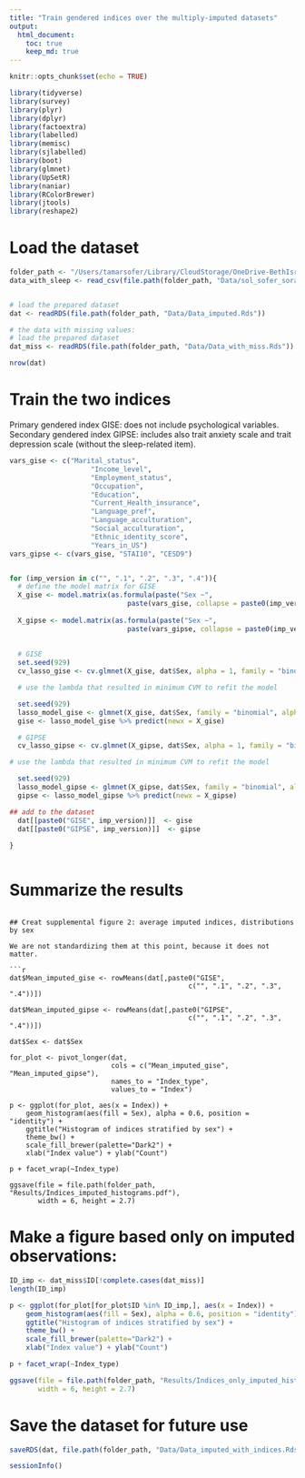 ```yaml
---
title: "Train gendered indices over the multiply-imputed datasets"
output: 
  html_document:
    toc: true
    keep_md: true
---
```


```r
knitr::opts_chunk$set(echo = TRUE)
```

```r
library(tidyverse)
library(survey)
library(plyr)
library(dplyr)
library(factoextra)
library(labelled)
library(memisc)
library(sjlabelled)
library(boot)
library(glmnet)
library(UpSetR)
library(naniar)
library(RColorBrewer)
library(jtools)
library(reshape2)
```

# Load the dataset

```r
folder_path <- "/Users/tamarsofer/Library/CloudStorage/OneDrive-BethIsraelLaheyHealth/Ongoing_papers/2022_gendered_indices/"
data_with_sleep <- read_csv(file.path(folder_path, "Data/sol_sofer_sorajja_joon_covariates_20220810.csv"))


# load the prepared dataset
dat <- readRDS(file.path(folder_path, "Data/Data_imputed.Rds"))

# the data with missing values:
# load the prepared dataset
dat_miss <- readRDS(file.path(folder_path, "Data/Data_with_miss.Rds"))

nrow(dat)
```

# Train the two indices
Primary gendered index GISE: does not include psychological variables. Secondary gendered index GIPSE: includes also trait anxiety scale and trait depression scale (without the sleep-related item).



```r
vars_gise <- c("Marital_status",
                    "Income_level", 
                    "Employment_status",
                    "Occupation", 
                    "Education", 
                    "Current_Health_insurance", 
                    "Language_pref", 
                    "Language_acculturation", 
                    "Social_acculturation", 
                    "Ethnic_identity_score", 
                    "Years_in_US")
vars_gipse <- c(vars_gise, "STAI10", "CESD9")


for (imp_version in c("", ".1", ".2", ".3", ".4")){
  # define the model matrix for GISE 
  X_gise <- model.matrix(as.formula(paste("Sex ~",
                             paste(vars_gise, collapse = paste0(imp_version,"+")))), dat)
  
  X_gipse <- model.matrix(as.formula(paste("Sex ~",
                             paste(vars_gipse, collapse = paste0(imp_version,"+")))), dat)
                             
        
  # GISE
  set.seed(929)
  cv_lasso_gise <- cv.glmnet(X_gise, dat$Sex, alpha = 1, family = "binomial", nfolds = 5)

  # use the lambda that resulted in minimum CVM to refit the model

  set.seed(929)
  lasso_model_gise <- glmnet(X_gise, dat$Sex, family = "binomial", alpha = 1, lambda = cv_lasso_gise$lambda.min)
  gise <- lasso_model_gise %>% predict(newx = X_gise)

  # GIPSE
  cv_lasso_gipse <- cv.glmnet(X_gipse, dat$Sex, alpha = 1, family = "binomial", nfolds = 5)

# use the lambda that resulted in minimum CVM to refit the model

  set.seed(929)
  lasso_model_gipse <- glmnet(X_gipse, dat$Sex, family = "binomial", alpha = 1, lambda = cv_lasso_gipse$lambda.min)
  gipse <- lasso_model_gipse %>% predict(newx = X_gipse)

## add to the dataset
  dat[[paste0("GISE", imp_version)]]  <- gise
  dat[[paste0("GIPSE", imp_version)]]  <- gipse
             
}



```

# Summarize the results

```

## Creat supplemental figure 2: average imputed indices, distributions by sex

We are not standardizing them at this point, because it does not matter. 

```r
dat$Mean_imputed_gise <- rowMeans(dat[,paste0("GISE", 
                                            c("", ".1", ".2", ".3", ".4"))])

dat$Mean_imputed_gipse <- rowMeans(dat[,paste0("GIPSE", 
                                            c("", ".1", ".2", ".3", ".4"))])
                                            
dat$Sex <- dat$Sex                                            

for_plot <- pivot_longer(dat, 
                         cols = c("Mean_imputed_gise", "Mean_imputed_gipse"), 
                         names_to = "Index_type", 
                         values_to = "Index")

p <- ggplot(for_plot, aes(x = Index)) + 
    geom_histogram(aes(fill = Sex), alpha = 0.6, position = "identity") +
    ggtitle("Histogram of indices stratified by sex") + 
    theme_bw() + 
    scale_fill_brewer(palette="Dark2") + 
    xlab("Index value") + ylab("Count") 

p + facet_wrap(~Index_type)

ggsave(file = file.path(folder_path, "Results/Indices_imputed_histograms.pdf"), 
       width = 6, height = 2.7)
```

# Make a figure based only on imputed observations:

```r
ID_imp <- dat_miss$ID[!complete.cases(dat_miss)]
length(ID_imp)

p <- ggplot(for_plot[for_plot$ID %in% ID_imp,], aes(x = Index)) + 
    geom_histogram(aes(fill = Sex), alpha = 0.6, position = "identity") +
    ggtitle("Histogram of indices stratified by sex") + 
    theme_bw() + 
    scale_fill_brewer(palette="Dark2") + 
    xlab("Index value") + ylab("Count") 

p + facet_wrap(~Index_type)

ggsave(file = file.path(folder_path, "Results/Indices_only_imputed_histograms.pdf"), 
       width = 6, height = 2.7)
```

# Save the dataset for future use

```r
saveRDS(dat, file.path(folder_path, "Data/Data_imputed_with_indices.Rds"))

```

```r
sessionInfo()
```